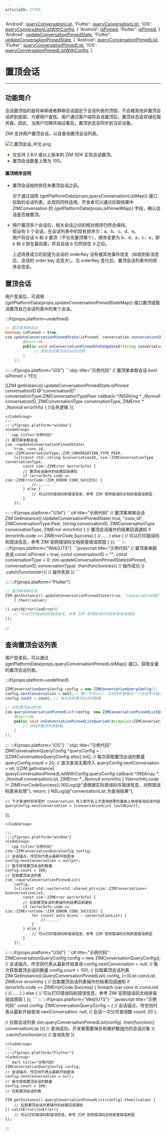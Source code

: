 ```yaml
---
articleID: 17765
---
```



  'Android': <a href='@queryConversationList' target='_blank'>queryConversationList</a>,
  'Flutter': <a href='https://pub.dev/documentation/zego_zim/latest/zego_zim/ZIM/queryConversationList.html' target='_blank'>queryConversationList</a>,
  'iOS': <a href='@queryConversationListWithConfig' target='_blank'>queryConversationListWithConfig</a>,
}
  'Android': <a href='@isPinned-ZIMConversation' target='_blank'>isPinned</a>,
  'Flutter': <a href='https://pub.dev/documentation/zego_zim/latest/zego_zim/ZIMConversation/isPinned.html' target='_blank'>isPinned</a>,
}
  'Android': <a href='@updateConversationPinnedState' target='_blank'>updateConversationPinnedState</a>,
  'Flutter': <a href='https://pub.dev/documentation/zego_zim/latest/zego_zim/ZIM/updateConversationPinnedState.html' target='_blank'>updateConversationPinnedState</a>,
}
  'Android': <a href='@queryConversationPinnedList' target='_blank'>queryConversationPinnedList</a>,
  'Flutter': <a href='https://pub.dev/documentation/zego_zim/latest/zego_zim/ZIM/queryConversationPinnedList.html' target='_blank'>queryConversationPinnedList</a>,
  'iOS': <a href='@queryConversationPinnedListWithConfig' target='_blank'>queryConversationPinnedListWithConfig</a>,
}




# 置顶会话

- - -

## 功能简介

会话置顶指的是将单聊或者群聊会话固定于会话列表的顶部，不会被其他非置顶会话挤到底部，方便用户查找。用户通过客户端将会话置顶后，置顶状态会存储在服务器，因此，当用户切换终端设备后，置顶状态会同步到当前设备。

ZIM 支持用户置顶会话，以及查询置顶会话列表。

<Frame width="auto" height="auto">
  <img src="https://media-resource.spreading.io/docuo/workspace740/af061ebc6eaf0f12ae9e7f72235bd04e/3731b8d2e9.png" alt="7_置顶会话_中文.png"/>
</Frame>

<Note title="说明">

- 仅支持 2.8.0 或以上版本的 ZIM SDK 实现会话置顶。
- 置顶会话数量上限为 100。
</Note>

#### 置顶顺序说明

- 置顶会话始终排在未置顶会话之前。
    
    <Note title="说明">
    
    对于通过调用 {getPlatformData(props,queryConversationListMap)} 接口拉取的会话列表，此规则同样适用。开发者可以通过拉取结果中 ZIMConversation 的 {getPlatformData(props,isPinnedMap)} 字段，确认会话是否被置顶。
    </Note>

- 用户置顶多个会话后，相关会话之间的相对顺序仍然会保持。   
    假设有 5 个会话，在会话列表中的现有排序为：a、b、c、d、e。   
    用户将会话 b 和 d 置顶（不论先置顶哪个），顺序变更为 b、d、a、c、e，即 b 和 d 排在最前面，并且会话 b 仍然排在 d 之前。

    <Note title="说明">
    
    上述场景成立的前提为会话的 orderKey 没有被其他事件改变（如收到新消息后，会话的 order key 会变大）。当 orderKey 变化后，置顶会话列表中的顺序会改变。
    </Note>

## 置顶会话

用户登录后，可调用 {getPlatformData(props,updateConversationPinnedStateMap)} 接口置顶或取消置顶自己会话列表中的某个会话。


:::if{props.platform=undefined}
<CodeGroup>
```java title="示例代码"
// 置顶某单聊会话
boolean isPinned = true;
zim.updateConversationPinnedState(isPinned, conversation.conversationID, conversation.type, new ZIMConversationPinnedStateUpdatedCallback() {
        @Override
        public void onConversationPinnedStateUpdated(String conversationID, ZIMConversationType conversationType, ZIMError errorInfo) {
             // 更新会话置顶状态后的回调。
        }
    });
```
</CodeGroup>
:::
:::if{props.platform="iOS"}

<CodeGroup>
```objc title="示例代码"
// 置顶某单聊会话
bool isPinned = YES;

[[ZIM getInstance] updateConversationPinnedState:isPinned conversationID:@"conversationID" conversationType:ZIMConversationTypePeer callback:^(NSString * _Nonnull conversationID, ZIMConversationType conversationType, ZIMError * _Nonnull errorInfo) {
    //业务逻辑
}];
```
</CodeGroup>
:::
:::if{props.platform="window"}
<CodeGroup>
```cpp title="示例代码"
// 置顶某单聊会话
zim_->updateConversationPinnedState(
    true, conv_id, zim::ZIMConversationType::ZIM_CONVERSATION_TYPE_PEER,
    [=](const std::string &conversationID, zim::ZIMConversationType conversationType,
        const zim::ZIMError &errorInfo) {
        // 置顶会话操作的结果回调通知
        if (errorInfo.code == zim::ZIMErrorCode::ZIM_ERROR_CODE_SUCCESS) {
            //......
        } else {
            // 可以打印错误码和错误信息，参考 ZIM 官网错误码文档排查错误原因
        }
    });
```
</CodeGroup>
:::
:::if{props.platform="U3d"}
<CodeGroup>
```c# title="示例代码"
// 置顶某单聊会话
ZIM.GetInstance().UpdateConversationPinnedState(
    true, "conv_id", ZIMConversationType.Peer,
    (string conversationID, ZIMConversationType conversationType,
        ZIMError errorInfo) {
        // 置顶会话操作的结果回调通知
        if (errorInfo.code == ZIMErrorCode.Success) {
            //......
        } else {
            // 可以打印错误码和错误信息，参考 ZIM 官网错误码文档排查错误原因
        }
    });
```
</CodeGroup>
:::
:::if{props.platform="Web|UTS"}
<CodeGroup>
```javascript title="示例代码"
// 置顶某单聊会话
const isPinned = true;
const conversationID = "";
const conversationType = 0;
zim.updateConversationPinnedState(isPinned, conversationID, conversationType)
    .then(function(res){
        // 操作成功
    })
    .catch(function(err){
        // 操作失败
    })
```
</CodeGroup>

:::
:::if{props.platform="Flutter"}
<CodeGroup>
```dart title="示例代码"
// 置顶某单聊会话
ZIM.getInstance().updateConversationPinnedState(true, "conversationID", ZIMConversationType.peer
    ).then((value){

}).catchError((onError){
    // 可以打印错误码和错误信息，参考 ZIM 官网错误码文档排查错误原因
});
```
</CodeGroup>
:::

## 查询置顶会话列表

用户登录后，可以通过 {getPlatformData(props,queryConversationPinnedListMap)} 接口，获取全量的置顶会话列表。


:::if{props.platform=undefined}
<CodeGroup>
```java title="示例代码"
ZIMConversationQueryConfig config = new ZIMConversationQueryConfig();
config.nextConversation = null;// 第一次传null，后续传列表最后一个会话作为锚点。
config.count = count; // 每次获取置顶会话的数量

// 拉取置顶会话列表
zim.queryConversationPinnedList(config, new ZIMConversationPinnedListQueriedCallback() {
    @Override
    public void onConversationPinnedListQueried(ArrayList<ZIMConversation> conversationList, ZIMError errorInfo) {
        // 获取到置顶列表数据。
    }
});
```
</CodeGroup>
:::
:::if{props.platform="iOS"}
<CodeGroup>
```objc title="示例代码"
ZIMConversationQueryConfig *queryConfig = [[ZIMConversationQueryConfig alloc] init];
// 每次获取置顶会话的数量
queryConfig.count = 20;
// 首次查询无需传入
queryConfig.nextConversation = nil;
[[ZIM getInstance] queryConversationPinnedListWithConfig:queryConfig callback:^(NSArray<ZIMConversation *> * _Nonnull conversationList, ZIMError * _Nonnull errorInfo) {
    if(errorInfo.code != ZIMErrorCodeSuccess){
        NSLog(@"请根据实际错误码与错误信息，对照错误码表来处理");
        return;
    }
    NSLog(@"conversationList 为查询结果");

    // 下次查询时将末尾的 conversation 传入即可在上次查询结果的基础上继续查询后续内容
    queryConfig.nextConversation = [conversationList lastObject];
}];
```
</CodeGroup>

:::
:::if{props.platform="window"}
<CodeGroup>
```cpp title="示例代码"
zim::ZIMConversationQueryConfig config;
// 会话锚点，传空则代表从最新开始查询
config.nextConversation = nullptr;
// 每次获取置顶会话的数量
config.count = 100;
// 拉取置顶会话列表
zim_->queryConversationPinnedList(
    config,
    [=](const std::vector<std::shared_ptr<zim::ZIMConversation>> &conversationList,
        const zim::ZIMError &errorInfo) {
        // 拉取置顶会话列表操作的结果回调通知
        if (errorInfo.code == zim::ZIMErrorCode::ZIM_ERROR_CODE_SUCCESS) {
            for (const auto &conv : conversationList) {
                //......
            }
        } else {
            // 可以打印错误码和错误信息，参考 ZIM 官网错误码文档排查错误原因
        }
    });
```
</CodeGroup>
:::
:::if{props.platform="U3d"}
<CodeGroup>
```c# title="示例代码"
ZIMConversationQueryConfig config = new ZIMConversationQueryConfig();
// 会话锚点，传空则代表从最新开始查询
config.nextConversation = null;
// 每次获取置顶会话的数量
config.count = 100;
// 拉取置顶会话列表
ZIM.GetInstance().QueryConversationPinnedList(
    config,
    [=](List<ZIMConversation> convList, ZIMError errorInfo) {
        // 拉取置顶会话列表操作的结果回调通知
        if (errorInfo.code == ZIMErrorCode.Success) {
            foreach (var conv in convList) {
                //......
            }
        } else {
            // 可以打印错误码和错误信息，参考 ZIM 官网错误码文档排查错误原因
        }
    });
```
</CodeGroup>
:::
:::if{props.platform="Web|UTS"}
<CodeGroup>
```javascript title="示例代码"
const config: ZIMConversationQueryConfig = {
    // 会话锚点，传空则代表从最新开始查询
    nextConversation: null,
    // 会话一次分页查询数
    count: 20
};

// 拉取会话列表
zim.queryConversationPinnedList(config)
    .then(function({ conversationList }){
        // 查询成功，开发者需要保存和维护数组内的会话对象
    })
    .catch(function(err){
        // 查询失败
    })
```
</CodeGroup>
:::
:::if{props.platform="Flutter"}
<CodeGroup>
```dart title="示例代码"
ZIMConversationQueryConfig config;
// 会话锚点，传空则代表从最新开始查询
config.nextConversation = null;
// 每次获取置顶会话的数量
config.count = 100;
// 拉取置顶会话列表

ZIM.getInstance().queryConversationPinnedList(config).then((value) {
    // 拉取置顶会话列表操作的结果回调通知
}).catchError((onError){
    // 可以打印错误码和错误信息，参考 ZIM 官网错误码文档排查错误原因
});
```
</CodeGroup>
:::